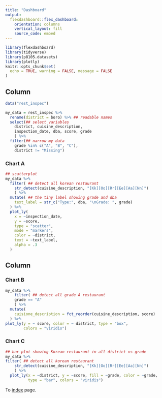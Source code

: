 ```yaml
---
title: "Dashboard"
output: 
  flexdashboard::flex_dashboard:
    orientation: columns
    vertical_layout: fill
    source_code: embed
---
```


```r
library(flexdashboard)
library(tidyverse)
library(p8105.datasets)
library(plotly)
knitr::opts_chunk$set(
  echo = TRUE, warning = FALSE, message = FALSE
)
```

Column {data-width=650}
-----------------------------------------------------------------------
```r
data("rest_inspec")

my_data = rest_inspec %>% 
  rename(district = boro) %>% ## readable names
  select(## select variables
    district, cuisine_description, 
    inspection_date, dba, score, grade
    ) %>% 
  filter(## narrow my data
    grade %in% c("A", "B", "C"), 
    district != "Missing") 
```
### Chart A

```r
## scatterplot 
my_data %>%     
  filter( ## detect all korean restaurant
    str_detect(cuisine_description, "[Kk][Oo][Rr][Ee][Aa][Nn]")
    ) %>% 
  mutate( ## the tiny label showing grade and dba
    text_label = str_c("Type:", dba, "\nGrade: ", grade) 
  ) %>% 
  plot_ly(
    x = ~inspection_date, 
    y = ~score, 
    type = "scatter", 
    mode = "markers", 
    color = ~district, 
    text = ~text_label, 
    alpha = .3
  )
```

Column {data-width=350}
-----------------------------------------------------------------------

### Chart B

```r
my_data %>% 
    filter( ## detect all grade A restaurant
    grade == "A"
    ) %>% 
  mutate(
    cuisione_description = fct_reorder(cuisine_description, score)
  ) %>% 
plot_ly(y = ~ score, color = ~ district, type = "box", 
        colors = "viridis")
```

### Chart C
```r
## bar plot showing Korean restaurant in all district vs grade
my_data %>% 
filter( ## detect all korean restaurant
    str_detect(cuisine_description, "[Kk][Oo][Rr][Ee][Aa][Nn]")
    ) %>% 
  plot_ly(x = ~district, y = ~score, fill = ~grade, color = ~grade, 
          type = "bar", colors = "viridis")
```

To [index](index.html) page.
